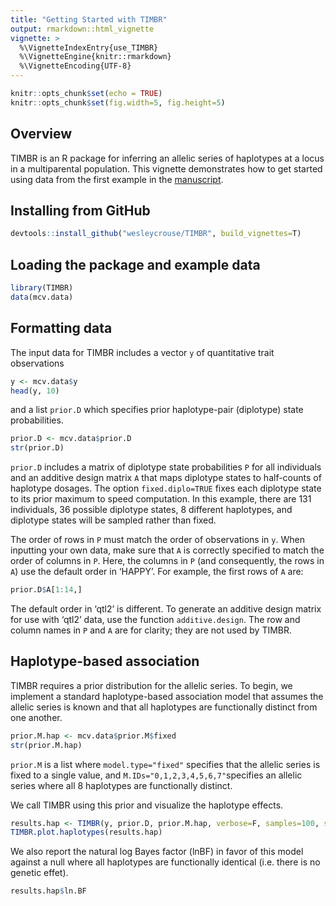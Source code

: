 ```yaml
---
title: "Getting Started with TIMBR"
output: rmarkdown::html_vignette
vignette: >
  %\VignetteIndexEntry{use_TIMBR}
  %\VignetteEngine{knitr::rmarkdown}
  %\VignetteEncoding{UTF-8}
---
```


```r
knitr::opts_chunk$set(echo = TRUE)
knitr::opts_chunk$set(fig.width=5, fig.height=5) 
```

## Overview

TIMBR is an R package for inferring an allelic series of haplotypes at a locus in a multiparental population. This vignette demonstrates how to get started using data from the first example in the [manuscript](https://www.biorxiv.org/content/10.1101/2020.05.23.112326v2).

## Installing from GitHub
```r
devtools::install_github("wesleycrouse/TIMBR", build_vignettes=T)
```

## Loading the package and example data
```r
library(TIMBR)
data(mcv.data)
```

## Formatting data
The input data for TIMBR includes a vector `y` of quantitative trait observations
```r
y <- mcv.data$y
head(y, 10)
```
and a list `prior.D` which specifies prior haplotype-pair (diplotype) state probabilities.
```r
prior.D <- mcv.data$prior.D
str(prior.D)
```
`prior.D` includes a matrix of diplotype state probabilities `P` for all individuals and an additive design matrix `A` that maps diplotype states to half-counts of haplotype dosages. The option `fixed.diplo=TRUE` fixes each diplotype state to its prior maximum to speed computation. In this example, there are 131 individuals, 36 possible diplotype states, 8 different haplotypes, and diplotype states will be sampled rather than fixed.

The order of rows in `P` must match the order of observations in `y`. When inputting your own data, make sure that `A` is correctly specified to match the order of columns in `P`.  Here, the columns in `P` (and consequently, the rows in `A`) use the default order in 'HAPPY'. For example, the first rows of `A` are:
```r
prior.D$A[1:14,]
```
The default order in 'qtl2' is different. To generate an additive design matrix for use with 'qtl2' data, use the function `additive.design`. The row and column names in `P` and `A` are for clarity; they are not used by TIMBR.

## Haplotype-based association

TIMBR requires a prior distribution for the allelic series. To begin, we implement a standard haplotype-based association model that assumes the allelic series is known and that all haplotypes are functionally distinct from one another. 
```r
prior.M.hap <- mcv.data$prior.M$fixed
str(prior.M.hap)
```
`prior.M` is a list where `model.type="fixed"` specifies that the allelic series is fixed to a single value, and `M.IDs="0,1,2,3,4,5,6,7"`specifies an allelic series where all 8 haplotypes are functionally distinct. 

We call TIMBR using this prior and visualize the haplotype effects.
```r
results.hap <- TIMBR(y, prior.D, prior.M.hap, verbose=F, samples=100, samples.ml=100)
TIMBR.plot.haplotypes(results.hap)
```

We also report the natural log Bayes factor (lnBF) in favor of this model against a null where all haplotypes are functionally identical (i.e. there is no genetic effet).
```r
results.hap$ln.BF
```